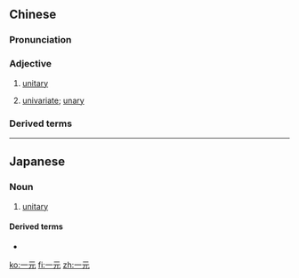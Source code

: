 ==Chinese==
{{zh-forms}}

===Pronunciation===
{{zh-pron
|m=一yuán
|c=jat1 jyun4
|cat=a
}}

===Adjective===
{{zh-adj}}

# {{lb|zh|attributive}} [[unitary]]
# {{lb|zh|attributive}} [[univariate]]; [[unary]]

===Derived terms===
{{zh-der|一元化|一元論}}

----

==Japanese==
{{ja-kanjitab|いち|げん|yomi=o}}

===Noun===
{{ja-noun|いちげん}}

# [[unitary]]

====Derived terms====
* {{ja-r|一元化|いちげんか}}

[[ko:一元]]
[[fi:一元]]
[[zh:一元]]